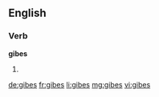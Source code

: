 ==English==

===Verb===
'''gibes'''

# {{third-person singular of|gibe}}

[[de:gibes]]
[[fr:gibes]]
[[li:gibes]]
[[mg:gibes]]
[[vi:gibes]]